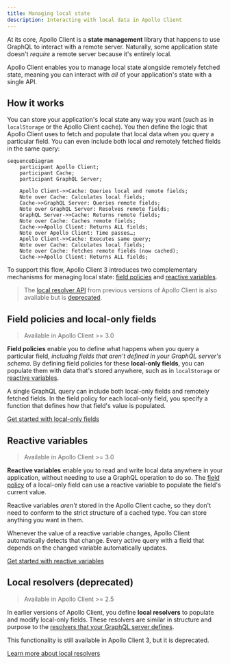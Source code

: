 ```yaml
---
title: Managing local state
description: Interacting with local data in Apollo Client
---
```


At its core, Apollo Client is a **state management** library that happens to use GraphQL to interact with a remote server. Naturally, some application state doesn't _require_ a remote server because it's entirely local.

Apollo Client enables you to manage local state alongside remotely fetched state, meaning you can interact with _all_ of your application's state with a single API.

## How it works

You can store your application's local state any way you want (such as in `localStorage` or the Apollo Client cache). You then define the logic that Apollo Client uses to fetch and populate that local data when you query a particular field. You can even include both local _and_ remotely fetched fields in the same query:

```mermaid
sequenceDiagram
    participant Apollo Client;
    participant Cache;
    participant GraphQL Server;

    Apollo Client->>Cache: Queries local and remote fields;
    Note over Cache: Calculates local fields;
    Cache->>GraphQL Server: Queries remote fields;
    Note over GraphQL Server: Resolves remote fields;
    GraphQL Server->>Cache: Returns remote fields;
    Note over Cache: Caches remote fields;
    Cache->>Apollo Client: Returns ALL fields;
    Note over Apollo Client: Time passes…;
    Apollo Client->>Cache: Executes same query;
    Note over Cache: Calculates local fields;
    Note over Cache: Fetches remote fields (now cached);
    Cache->>Apollo Client: Returns ALL fields;
```

To support this flow, Apollo Client 3 introduces two complementary mechanisms for managing local state: [field policies](#field-policies-and-local-only-fields) and [reactive variables](#reactive-variables).

> The [local resolver API](./local-resolvers/) from previous versions of Apollo Client is also available but is [deprecated](./local-resolvers/#deprecation-notice).

## Field policies and local-only fields

> Available in Apollo Client >= 3.0

**Field policies** enable you to define what happens when you query a particular field, _including fields that aren't defined in your GraphQL server's schema_. By defining field policies for these **local-only fields**, you can populate them with data that's stored anywhere, such as in `localStorage` or [reactive variables](#reactive-variables).

A single GraphQL query can include both local-only fields and remotely fetched fields. In the field policy for each local-only field, you specify a function that defines how that field's value is populated.

[Get started with local-only fields](./managing-state-with-field-policies/)

## Reactive variables

> Available in Apollo Client >= 3.0

**Reactive variables** enable you to read and write local data anywhere in your application, without needing to use a GraphQL operation to do so. The [field policy](#field-policies-and-local-only-fields) of a local-only field can use a reactive variable to populate the field's current value.

Reactive variables _aren't_ stored in the Apollo Client cache, so they don't need to conform to the strict structure of a cached type. You can store anything you want in them.

Whenever the value of a reactive variable changes, Apollo Client automatically detects that change. Every active query with a field that depends on the changed variable automatically updates.

[Get started with reactive variables](./reactive-variables)

## Local resolvers (deprecated)

> Available in Apollo Client >= 2.5

In earlier versions of Apollo Client, you define **local resolvers** to populate and modify local-only fields. These resolvers are similar in structure and purpose to the [resolvers that your GraphQL server defines](https://www.apollographql.com/docs/apollo-server/data/resolvers/).

This functionality is still available in Apollo Client 3, but it is deprecated.

[Learn more about local resolvers](./local-resolvers)
